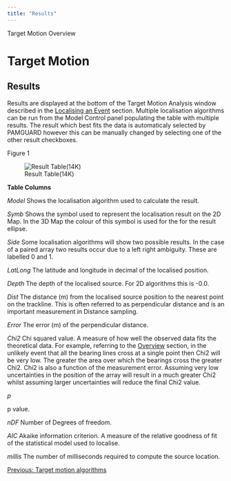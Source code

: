 ```yaml
---
title: "Results"
---
```

 Target Motion Overview 

Target Motion
=============

Results
-------

  

Results are displayed at the bottom of the Target Motion Analysis window described in the [Localising an Event](../../../localisation/targetmotion/docs/targetmotion_Localising.html) section. Multiple localisation algorithms can be run from the Model Control panel populating the table with multiple results. The result which best fits the data is automaticaly selected by PAMGUARD however this can be manually changed by selecting one of the other result checkboxes.  
  

Figure 1

![Result Table(14K)](images/Results.png)

**Table Columns**  
  
_Model_  Shows the localisation algorithm used to calculate the result.  
  
_Symb_  Shows the symbol used to represent the localisation result on the 2D Map. In the 3D Map the colour of this symbol is used for the for the result ellipse.  
  
_Side_  Some localisation algorithms will show two possible results. In the case of a paired array two results occur due to a left right ambiguity. These are labelled 0 and 1.  
  
_LatLong_  The latitude and longitude in decimal of the localised position.  
  
_Depth_  The depth of the localised source. For 2D algorithms this is -0.0.  
  
_Dist_  The distance (m) from the localised source position to the nearest point on the trackline. This is often referred to as perpendicular distance and is an important measurement in Distance sampling.  
  
_Error_  The error (m) of the perpendicular distance.  
  
_Chi2_  Chi squared value. A measure of how well the observed data fits the theoretical data. For example, referring to the [Overview](../../../localisation/targetmotion/docs/targetmotion_overview.html) section, in the unlikely event that all the bearing lines cross at a single point then Chi2 will be very low. The greater the area over which the bearings cross the greater Chi2. Chi2 is also a function of the measurement error. Assuming very low uncertainties in the position of the array will result in a much greater Chi2 whilst assuming larger uncertainties will reduce the final Chi2 value.  
  
_p_  
  
p value.  
  
_nDF_  Number of Degrees of freedom.  
  
_AIC_  Akaike information criterion. A measure of the relative goodness of fit of the statistical model used to localise.  
  
_millis_  The number of milliseconds required to compute the source location.  
  
  
[Previous: Target motion algorithms](../../../localisation/targetmotion/docs/targetmotion_LocalisationAlgorithms.html)
